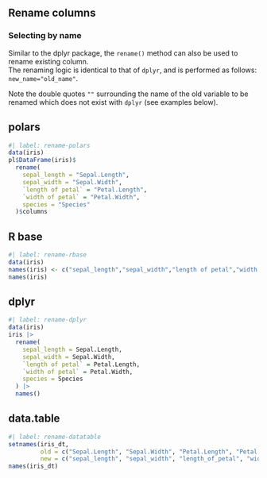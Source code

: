 ## Rename columns

### Selecting by name

Similar to the dplyr package, the `rename()` method can also be used to rename existing column.  
The renaming logic is identical to that of `dplyr`, and is performed as follows: `new_name="old_name"`.

::: {.callout-note}
Note the double quotes `""` surrounding the name of the old variable to be renamed which does not exist with `dplyr` (see examples below).
:::

::: {.panel-tabset}
## polars

```r
#| label: rename-polars
data(iris)
pl$DataFrame(iris)$
  rename(
    sepal_length = "Sepal.Length", 
    sepal_width = "Sepal.Width",
    `length of petal` = "Petal.Length",
    `width of petal` = "Petal.Width",
    species = "Species"
  )$columns
```

## R base

```r
#| label: rename-rbase
data(iris)
names(iris) <- c("sepal_length","sepal_width","length of petal","width of petal","species")
names(iris)
```

## dplyr

```r
#| label: rename-dplyr
data(iris)
iris |>
  rename(
    sepal_length = Sepal.Length, 
    sepal_width = Sepal.Width,
    `length of petal` = Petal.Length,
    `width of petal` = Petal.Width,
    species = Species
  ) |>
  names()
```

## data.table

```r
#| label: rename-datatable
setnames(iris_dt, 
         old = c("Sepal.Length", "Sepal.Width", "Petal.Length", "Petal.Width", "Species"),
         new = c("sepal_length", "sepal_width", "length_of_petal", "width_of_petal", "species"))
names(iris_dt)
```
:::
